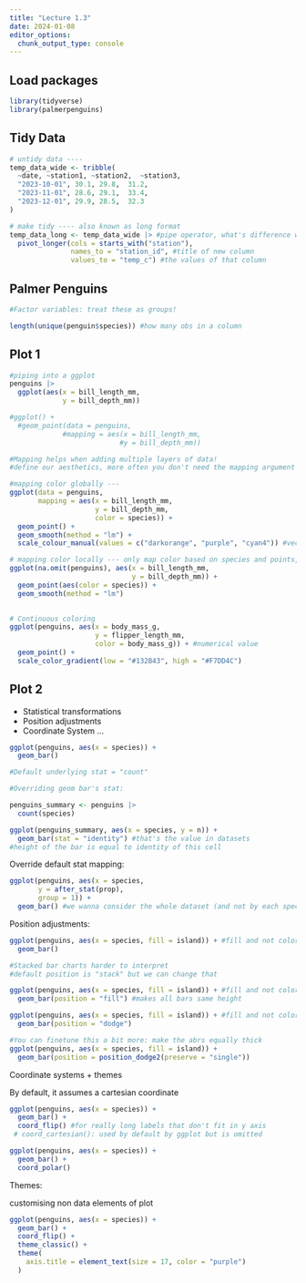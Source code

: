 ---
title: "Lecture 1.3"
date: 2024-01-08
editor_options: 
  chunk_output_type: console
---

## Load packages

```{r}
library(tidyverse)
library(palmerpenguins)
```


## Tidy Data

```{r}
# untidy data ----
temp_data_wide <- tribble(
  ~date, ~station1, ~station2,  ~station3,
  "2023-10-01", 30.1, 29.8,  31.2,
  "2023-11-01", 28.6, 29.1,  33.4,
  "2023-12-01", 29.9, 28.5,  32.3
)

# make tidy ---- also known as long format
temp_data_long <- temp_data_wide |> #pipe operator, what's difference with %>%
  pivot_longer(cols = starts_with("station"), 
               names_to = "station_id", #title of new column
               values_to = "temp_c") #the values of that column
```


## Palmer Penguins

```{r}
#Factor variables: treat these as groups!

length(unique(penguin$species)) #how many obs in a column
```


## Plot 1

```{r}

#piping into a ggplot
penguins |>
  ggplot(aes(x = bill_length_mm,
             y = bill_depth_mm))

#ggplot() +
  #geom_point(data = penguins,
             #mapping = aes(x = bill_length_mm,
                           #y = bill_depth_mm))

#Mapping helps when adding multiple layers of data!
#define our aesthetics, more often you don't need the mapping argument explicitly stated. Another way to write this is: ggplot(penguins, aes()) - as long as the arguments are stated in the order it works!

#mapping color globally ---
ggplot(data = penguins, 
       mapping = aes(x = bill_length_mm,
                     y = bill_depth_mm,
                     color = species)) + 
  geom_point() +
  geom_smooth(method = "lm") +
  scale_colour_manual(values = c("darkorange", "purple", "cyan4")) #vector of colours that matches # variables, you can also use "hex" colour codes: #CETVO6 

# mapping color locally --- only map color based on species and points, does not apply to all layers of plot
ggplot(na.omit(penguins), aes(x = bill_length_mm,
                              y = bill_depth_mm)) +
  geom_point(aes(color = species)) +
  geom_smooth(method = "lm") 
  

# Continuous coloring
ggplot(penguins, aes(x = body_mass_g, 
                     y = flipper_length_mm, 
                     color = body_mass_g)) + #numerical value
  geom_point() +
  scale_color_gradient(low = "#132B43", high = "#F7DD4C")
```



## Plot 2

- Statistical transformations
- Position adjustments
- Coordinate System ...

```{r}
ggplot(penguins, aes(x = species)) +
  geom_bar()

#Default underlying stat = "count"
```


```{r}
#Overriding geom bar's stat:

penguins_summary <- penguins |>
  count(species)

ggplot(penguins_summary, aes(x = species, y = n)) +
  geom_bar(stat = "identity") #that's the value in datasets
#height of the bar is equal to identity of this cell


```

Override default stat mapping: 

```{r}

ggplot(penguins, aes(x = species,
       y = after_stat(prop),
       group = 1)) +
  geom_bar() #we wanna consider the whole dataset (and not by each species group)
```


Position adjustments:

```{r}

ggplot(penguins, aes(x = species, fill = island)) + #fill and not color: fill if a big area for bars, if it's a point it will be color
  geom_bar()

#Stacked bar charts harder to interpret
#default position is "stack" but we can change that

ggplot(penguins, aes(x = species, fill = island)) + #fill and not color: fill if a big area for bars, if it's a point it will be color
  geom_bar(position = "fill") #makes all bars same height

ggplot(penguins, aes(x = species, fill = island)) + #fill and not color: fill if a big area for bars, if it's a point it will be color
  geom_bar(position = "dodge")

#You can finetune this a bit more: make the abrs equally thick
ggplot(penguins, aes(x = species, fill = island)) + 
  geom_bar(position = position_dodge2(preserve = "single"))

```

Coordinate systems + themes

By default, it assumes a cartesian coordinate

```{r}

ggplot(penguins, aes(x = species)) +
  geom_bar() + 
  coord_flip() #for really long labels that don't fit in y axis
 # coord_cartesian(): used by default by ggplot but is omitted

ggplot(penguins, aes(x = species)) +
  geom_bar() + 
  coord_polar()

```

Themes: 

customising non data elements of plot

```{r}
ggplot(penguins, aes(x = species)) +
  geom_bar() + 
  coord_flip() +
  theme_classic() +
  theme(
    axis.title = element_text(size = 17, color = "purple")
  )

```




